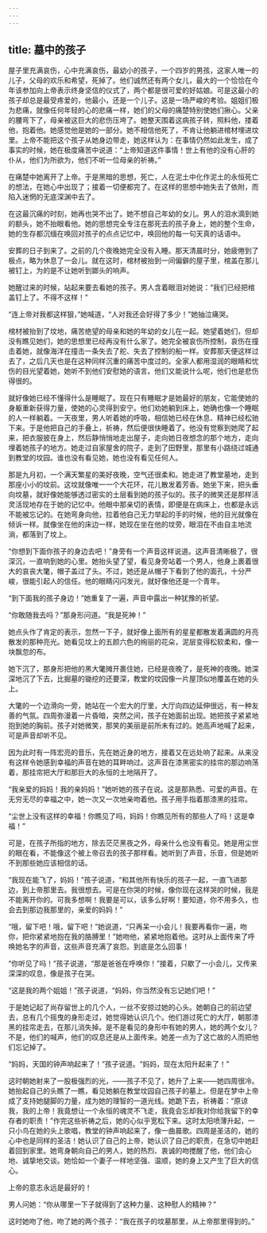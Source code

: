 ```yaml
---
---
---
```

title: 墓中的孩子
---




屋子里充满哀伤，心中充满哀伤，最幼小的孩子，一个四岁的男孩，这家人唯一的儿子，父母的欢乐和希望，死掉了。他们诚然还有两个女儿，最大的一个恰恰在今年该参加向上帝表示终身坚信的仪式了，两个都是很可爱的好姑娘。可是这最小的孩子却总是最受疼爱的，他最小，还是一个儿子。这是一场严峻的考验。姐姐们极为悲痛，就像任何年轻的心的悲痛一样，她们的父母的痛楚特别使她们揪心。父亲的腰弯下了，母亲被这巨大的悲伤压垮了。她整天围着这病孩子转，照料他，搂着他，抱着他。她感觉他是她的一部分。她不相信他死了，不肯让他躺进棺材埋进坟里。上帝不能把这个孩子从她身边带走，她这样认为：在事情仍然如此发生，成了事实的时候，她在极度痛苦中说道：“上帝知道这件事情！世上有他的没有心肝的仆从，他们为所欲为，他们不听一位母亲的祈祷。”

在痛楚中她离开了上帝。于是黑暗的思想，死亡，人在泥土中化作泥土的永恒死亡的想法，在她心中出现了；接着一切便都完了。在这样的思想中她失去了依附，而陷入迷惘的无底深渊中去了。

在这最沉痛的时刻，她再也哭不出了。她不想自己年幼的女儿。男人的泪水滴到她的额头，她不抬眼看他。她的思想完全专注在那死去的孩子身上，她的整个生命，她的生存都沉缅在唤回对孩子的点点记忆中，唤回他的每一句天真的话语中。

安葬的日子到来了。之前的几个夜晚她完全没有入睡。那天清晨时分，她疲倦到了极点，略为休息了一会儿。就在这时，棺材被抬到一间偏僻的屋子里，棺盖在那儿被钉上，为的是不让她听到鎯头的响声。

她醒过来的时候，站起来要去看她的孩子。男人含着眼泪对她说：“我们已经把棺盖钉上了。不得不这样！”

“连上帝对我都这样狠，”她喊道，“人对我还会好得了多少！”她抽泣痛哭。

棺材被抬到了坟地，痛苦绝望的母亲和她的年幼的女儿在一起。她望着她们，但却没有瞧见她们，她的思想里已经再没有什么家了。她完全被哀伤所控制，哀伤在撞击着她，就像海洋在撞击一条失去了舵、失去了控制的船一样。安葬那天便这样过去了，之后几天也是在这种同样沉重的痛苦中度过的。全家人都用湿润的眼睛和忧伤的目光望着她，她听不到他们安慰她的语言。他们又能说什么呢，他们也是悲伤得很的。

就好像她已经不懂得什么是睡眠了。现在只有睡眠才是她最好的朋友，它能使她的身躯重新获得力量，使她的心灵得到安宁。他们劝她躺到床上，她确也像一个睡眠的人一样躺着。一天夜里，男人听着她的呼吸，相信她已经在休息、精神已经松驰下来。于是他把自己的手叠上，祈祷，然后便很快睡着了。他没有觉察到她爬了起来，把衣服披在身上，然后静悄悄地走出屋子，走向她日夜想念的那个地方，走向埋着她孩子的地方。她走过自家屋舍的院子，走到了田野里，那里有小路绕过城通到教堂的坟园。谁也没有看见她，她也没有看见任何人。

那是九月初，一个满天繁星的美好夜晚，空气还很柔和。她走进了教堂墓地，走到那座小小的坟前。这坟就像唯一一个大花环，花儿散发着芳香。她坐下来，把头垂向坟墓，就好像她能够透过密实的土层看到她的孩子似的。孩子的微笑还是那样活灵活现地存在于她的记忆中。他眼中那亲切的表情，即便是在病床上，也都是永远不能被忘记的。在她弯身向他，拉着他自己无力举起的手的时候，他的目光就像在倾诉一样。就像坐在他的床边一样，她现在坐在他的坟旁，眼泪在不由自主地流淌，都落到了坟上。

“你想到下面你孩子的身边去吧！”身旁有一个声音这样说道。这声音清晰极了，很深沉，一直响到她的心里。她抬头望了望，看见身旁站着一个男人，他身上裹着很大的哀丧大氅，帽子盖过了头。不过，她还是从帽子下看到了他的面孔，十分严峻，很能引起人的信任。他的眼睛闪闪发光，就好像他还是一个青年。

“到下面我的孩子身边！”她重复了一遍，声音中露出一种犹豫的祈望。

“你敢随我去吗？”那身形问道。“我是死神！”

她点头作了肯定的表示，忽然一下子，就好像上面所有的星星都散发着满圆的月亮散发的那种亮光。她看见坟上的五颜六色的绚丽的花朵，泥层变得松软柔和，像一块飘忽的布。

她下沉了，那身形把他的黑大氅摊开裹住她，已经是夜晚了，是死神的夜晚。她深深地沉了下去，比掘墓的锄挖的还要深，教堂的坟园像一片屋顶似地覆盖在她的头上。

大氅的一个边滑向一旁，她站在一个宏大的厅里，大厅向四边延伸很远，有一种友善的气氛。四周弥漫着一片昏暗，突然之间，孩子在她面前出现。她把孩子紧紧地抱到她的胸前。孩子对她微笑，那笑的美丽是前所未有过的。她高声地喊了起来，可是声音却听不见。

因为此时有一阵宏亮的音乐，先在她近身的地方，接着又在远处响了起来。从来没有这样令她感到幸福的声音在她的耳畔响过。这声音在漆黑密实的挂帘的那边响荡着，那挂帘把大厅和那巨大的永恒的土地隔开了。

“我亲爱的妈妈！我的亲妈妈！”她听她的孩子在说。这是那熟悉、可爱的声音。在无穷无尽的幸福之中，她一次又一次地亲吻着他。孩子用手指着那漆黑的挂帘。

“尘世上没有这样的幸福！你瞧见了吗，妈妈！你瞧见所有的那些人了吗！这是幸福！”

可是，在孩子所指的地方，除去茫茫黑夜之外，母亲什么也没有看见。她是用尘世的眼在看，不能像这个被上帝召去的孩子那样看。她听到了声音，乐音，但是她听不到那些她应该相信的话。

“我现在能飞了，妈妈！”孩子说道，“和其他所有快乐的孩子一起，一直飞进那边，到上帝那里去。我很想去。可是在你哭的时候，像你现在这样哭的时候，我是不能离开你的。可我多想啊！我要是可以，该多么好啊！要知道，你不用多久，也会去到那边我那里的，亲爱的妈妈！”

“哦，留下吧！哦，留下吧！”她说道，“只再呆一小会儿！我要再看你一遍，吻你，把你紧紧地抱在我的胳膊里！”她吻他，紧紧地抱着他。这时从上面传来了呼唤她名字的声音，这些声音充满了哀怨。到底是怎么回事！

“你听见了吗！”孩子说道，“那是爸爸在呼唤你！”接着，只歇了一小会儿，又传来深深的叹息，像是孩子在哭。

“这是我的两个姐姐！”孩子说道，“妈妈，你当然没有忘记她们吧！”

于是她记起了尚存留世上的几个人，一丝不安掠过她的心头。她朝自己的前边望去，总有几个摇曳的身形走过，她觉得她认识几个。他们游过死亡的大厅，朝那漆黑的挂帘走去，在那儿消失掉。是不是看见的身形中有她的男人，她的两个女儿？不是，他们的喊声，他们的叹息还是从上面传来。她差一点为了这亡故的人而把他们忘记掉了。

“妈妈，天国的钟声响起来了！”孩子说道。“妈妈，现在太阳升起来了！”

这时朝她射来了一股极强烈的光，——孩子不见了，她升了上来——她四周很冷。她抬起自己的头瞧了一瞧，看见她躺在教堂坟园自己孩子的墓上。但是在梦中上帝成了支持她腿脚的力量，成为她的理智的一道光线。她跪下去，祈祷着：“原谅我，我的上帝！我竟想让一个永恒的魂灵不飞走，我竟会忘却我对你给我留下的幸存者的职责！”作完这些祈祷之后，她的心似乎宽松下来。这时太阳喷薄升起，一只小鸟在她的头上歌唱，教堂的钟声响起来了，像一曲晨歌。四周是圣洁的，她的心中也是同样的圣洁！她认识了自己的上帝，她认识了自己的职责，在急切中她赶着回到家里。她弯身朝向自己的男人，她的热烈、衷诚的吻搅醒了他，他们会心地、诚挚地交谈。她恰如一个妻子一样地坚强、温顺，她的身上又产生了巨大的信心。

上帝的意志永远是最好的！

男人问她：“你从哪里一下子就得到了这种力量、这种慰人的精神？”

这时她吻了他，吻了她的两个孩子：“我在孩子的坟墓那里，从上帝那里得到的。”